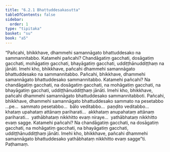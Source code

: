 ```yaml
---
title: "6.2.1 Bhattuddesakasutta"
tableOfContents: false
sidebar:
  order: 1
type: "tipitaka"
basket: "su"
book: "a5"
---
```



<DynamicBreadcrumb />

<Division number="272" book="a5" bookNo="16" page="240">

<Paragraph number="1374" book="a5">
“Pañcahi, bhikkhave, dhammehi samannāgato bhattuddesako na sammannitabbo. Katamehi pañcahi? Chandāgatiṃ gacchati, dosāgatiṃ gacchati, mohāgatiṃ gacchati, bhayāgatiṃ gacchati, uddiṭṭhānuddiṭṭhaṃ na jānāti. Imehi kho, bhikkhave, pañcahi dhammehi samannāgato bhattuddesako na sammannitabbo.
</Paragraph>

<Paragraph number="1375" book="a5">
Pañcahi, bhikkhave, dhammehi samannāgato bhattuddesako sammannitabbo. Katamehi pañcahi? Na chandāgatiṃ gacchati, na dosāgatiṃ gacchati, na mohāgatiṃ gacchati, na bhayāgatiṃ gacchati, uddiṭṭhānuddiṭṭhaṃ jānāti. Imehi kho, bhikkhave, pañcahi dhammehi samannāgato bhattuddesako sammannitabboti.
</Paragraph>

<Paragraph number="1376" book="a5">
Pañcahi, bhikkhave, dhammehi samannāgato bhattuddesako sammato na pesetabbo …pe…  sammato pesetabbo…  bālo veditabbo…  paṇḍito veditabbo…  khataṃ upahataṃ attānaṃ pariharati…  akkhataṃ anupahataṃ attānaṃ pariharati…  yathābhataṃ nikkhitto evaṃ niraye…  yathābhataṃ nikkhitto evaṃ sagge. Katamehi pañcahi? Na chandāgatiṃ gacchati, na dosāgatiṃ gacchati, na mohāgatiṃ gacchati, na bhayāgatiṃ gacchati, uddiṭṭhānuddiṭṭhaṃ jānāti. Imehi kho, bhikkhave, pañcahi dhammehi samannāgato bhattuddesako yathābhataṃ nikkhitto evaṃ sagge”ti.

</Paragraph>
</Division>

<Paragraph number="1377" type="center" book="a5">
Paṭhamaṃ.
</Paragraph>